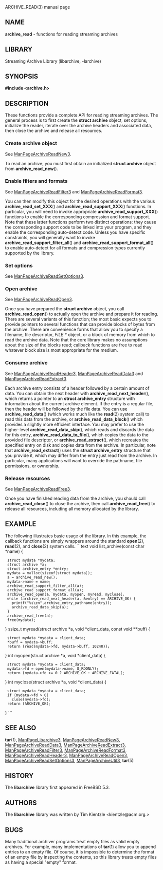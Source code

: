 ARCHIVE_READ(3) manual page 
== NAME == 
'''archive_read''' 
- functions for reading streaming archives 
== LIBRARY == 
Streaming Archive Library (libarchive, -larchive) 
== SYNOPSIS == 
'''<nowiki>#include <archive.h></nowiki>''' 
== DESCRIPTION == 
These functions provide a complete API for reading streaming archives. 
The general process is to first create the 
'''struct archive''' 
object, set options, initialize the reader, iterate over the archive 
headers and associated data, then close the archive and release all 
resources. 
=== Create archive object=== 
See 
[[ManPageArchiveReadNew3]]. 

To read an archive, you must first obtain an initialized 
'''struct archive''' 
object from 
'''archive_read_new'''(). 
=== Enable filters and formats=== 
See 
[[ManPageArchiveReadFilter3]] 
and 
[[ManPageArchiveReadFormat3]]. 

You can then modify this object for the desired operations with the 
various 
'''archive_read_set_XXX'''() 
and 
'''archive_read_support_XXX'''() 
functions. 
In particular, you will need to invoke appropriate 
'''archive_read_support_XXX'''() 
functions to enable the corresponding compression and format 
support. 
Note that these latter functions perform two distinct operations: 
they cause the corresponding support code to be linked into your 
program, and they enable the corresponding auto-detect code. 
Unless you have specific constraints, you will generally want 
to invoke 
'''archive_read_support_filter_all'''() 
and 
'''archive_read_support_format_all'''() 
to enable auto-detect for all formats and compression types 
currently supported by the library. 
=== Set options=== 
See 
[[ManPageArchiveReadSetOptions3]]. 
=== Open archive=== 
See 
[[ManPageArchiveReadOpen3]]. 

Once you have prepared the 
'''struct archive''' 
object, you call 
'''archive_read_open'''() 
to actually open the archive and prepare it for reading. 
There are several variants of this function; 
the most basic expects you to provide pointers to several 
functions that can provide blocks of bytes from the archive. 
There are convenience forms that allow you to 
specify a filename, file descriptor, 
''FILE *'' 
object, or a block of memory from which to read the archive data. 
Note that the core library makes no assumptions about the 
size of the blocks read; 
callback functions are free to read whatever block size is 
most appropriate for the medium. 
=== Consume archive=== 
See 
[[ManPageArchiveReadHeader3]], 
[[ManPageArchiveReadData3]] 
and 
[[ManPageArchiveReadExtract3]]. 

Each archive entry consists of a header followed by a certain 
amount of data. 
You can obtain the next header with 
'''archive_read_next_header'''(), 
which returns a pointer to an 
'''struct archive_entry''' 
structure with information about the current archive element. 
If the entry is a regular file, then the header will be followed 
by the file data. 
You can use 
'''archive_read_data'''() 
(which works much like the 
'''read'''(2) 
system call) 
to read this data from the archive, or 
'''archive_read_data_block'''() 
which provides a slightly more efficient interface. 
You may prefer to use the higher-level 
'''archive_read_data_skip'''(), 
which reads and discards the data for this entry, 
'''archive_read_data_to_file'''(), 
which copies the data to the provided file descriptor, or 
'''archive_read_extract'''(), 
which recreates the specified entry on disk and copies data 
from the archive. 
In particular, note that 
'''archive_read_extract'''() 
uses the 
'''struct archive_entry''' 
structure that you provide it, which may differ from the 
entry just read from the archive. 
In particular, many applications will want to override the 
pathname, file permissions, or ownership. 
=== Release resources=== 
See 
[[ManPageArchiveReadFree3]]. 

Once you have finished reading data from the archive, you 
should call 
'''archive_read_close'''() 
to close the archive, then call 
'''archive_read_free'''() 
to release all resources, including all memory allocated by the library. 
== EXAMPLE == 
The following illustrates basic usage of the library. 
In this example, 
the callback functions are simply wrappers around the standard 
'''open'''(2), 
'''read'''(2), 
and 
'''close'''(2) 
system calls. 
```text
void
list_archive(const char *name)
{
  struct mydata *mydata;
  struct archive *a;
  struct archive_entry *entry;
  mydata = malloc(sizeof(struct mydata));
  a = archive_read_new();
  mydata->name = name;
  archive_read_support_filter_all(a);
  archive_read_support_format_all(a);
  archive_read_open(a, mydata, myopen, myread, myclose);
  while (archive_read_next_header(a, &entry) == ARCHIVE_OK) {
    printf("%s\en",archive_entry_pathname(entry));
    archive_read_data_skip(a);
  }
  archive_read_free(a);
  free(mydata);
}
ssize_t
myread(struct archive *a, void *client_data, const void **buff)
{
  struct mydata *mydata = client_data;
  *buff = mydata->buff;
  return (read(mydata->fd, mydata->buff, 10240));
}
int
myopen(struct archive *a, void *client_data)
{
  struct mydata *mydata = client_data;
  mydata->fd = open(mydata->name, O_RDONLY);
  return (mydata->fd >= 0 ? ARCHIVE_OK : ARCHIVE_FATAL);
}
int
myclose(struct archive *a, void *client_data)
{
  struct mydata *mydata = client_data;
  if (mydata->fd > 0)
    close(mydata->fd);
  return (ARCHIVE_OK);
}
```
== SEE ALSO == 
'''tar'''(1), 
[[ManPageLibarchive3]], 
[[ManPageArchiveReadNew3]], 
[[ManPageArchiveReadData3]], 
[[ManPageArchiveReadExtract3]], 
[[ManPageArchiveReadFilter3]], 
[[ManPageArchiveReadFormat3]], 
[[ManPageArchiveReadHeader3]], 
[[ManPageArchiveReadOpen3]], 
[[ManPageArchiveReadSetOptions3]], 
[[ManPageArchiveUtil3]], 
'''tar'''(5) 
== HISTORY == 
The 
'''libarchive''' 
library first appeared in 
FreeBSD 5.3. 
== AUTHORS == 
The 
'''libarchive''' 
library was written by 
Tim Kientzle  &lt;kientzle@acm.org.&gt; 
== BUGS == 
Many traditional archiver programs treat 
empty files as valid empty archives. 
For example, many implementations of 
'''tar'''(1) 
allow you to append entries to an empty file. 
Of course, it is impossible to determine the format of an empty file 
by inspecting the contents, so this library treats empty files as 
having a special 
"empty" 
format. 
